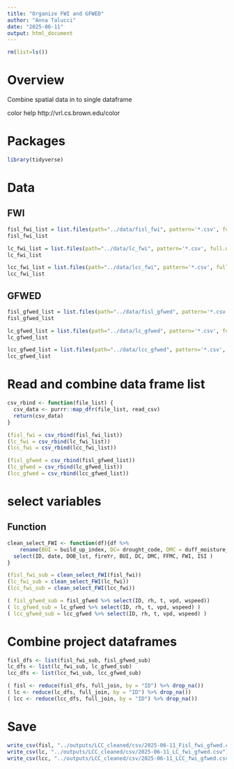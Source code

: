 ```yaml
---
title: "Organize FWI and GFWED"
author: "Anna Talucci"
date: "2025-06-11"
output: html_document
---
```


```r
rm(list=ls())
```

# Overview

Combine spatial data in to single dataframe


color help
http://vrl.cs.brown.edu/color

# Packages

```r
library(tidyverse)
```


# Data

## FWI
```r
fisl_fwi_list = list.files(path="../data/fisl_fwi", pattern='*.csv', full.names = TRUE)
fisl_fwi_list
```

```r
lc_fwi_list = list.files(path="../data/lc_fwi", pattern='*.csv', full.names = TRUE)
lc_fwi_list
```

```r
lcc_fwi_list = list.files(path="../data/lcc_fwi", pattern='*.csv', full.names = TRUE)
lcc_fwi_list
```

## GFWED
```r
fisl_gfwed_list = list.files(path="../data/fisl_gfwed", pattern='*.csv', full.names = TRUE)
fisl_gfwed_list
```

```r
lc_gfwed_list = list.files(path="../data/lc_gfwed", pattern='*.csv', full.names = TRUE)
lc_gfwed_list
```

```r
lcc_gfwed_list = list.files(path="../data/lcc_gfwed", pattern='*.csv', full.names = TRUE)
lcc_gfwed_list
```


# Read and combine data frame list

```r
csv_rbind <- function(file_list) {
  csv_data <- purrr::map_dfr(file_list, read_csv)
  return(csv_data)
}

```

```r
(fisl_fwi = csv_rbind(fisl_fwi_list))
(lc_fwi = csv_rbind(lc_fwi_list))
(lcc_fwi = csv_rbind(lcc_fwi_list))
```


```r
(fisl_gfwed = csv_rbind(fisl_gfwed_list))
(lc_gfwed = csv_rbind(lc_gfwed_list))
(lcc_gfwed = csv_rbind(lcc_gfwed_list))
```

# select variables

## Function

```r
clean_select_FWI <- function(df){df %>% 
    rename(BUI = build_up_index, DC= drought_code, DMC = duff_moisture_code, DOB_lst = dob, FFMC = fine_fuel_moisture_code, FWI = fire_weather_index, ISI = initial_fire_spread_index) %>%
  select(ID, date, DOB_lst, fireYr, BUI, DC, DMC, FFMC, FWI, ISI )
}
```

```r
(fisl_fwi_sub = clean_select_FWI(fisl_fwi))
(lc_fwi_sub = clean_select_FWI(lc_fwi))
(lcc_fwi_sub = clean_select_FWI(lcc_fwi))
```

```r
( fisl_gfwed_sub = fisl_gfwed %>% select(ID, rh, t, vpd, wspeed))
( lc_gfwed_sub = lc_gfwed %>% select(ID, rh, t, vpd, wspeed) )
( lcc_gfwed_sub = lcc_gfwed %>% select(ID, rh, t, vpd, wspeed) )
```

# Combine project dataframes

```r
fisl_dfs <- list(fisl_fwi_sub, fisl_gfwed_sub)
lc_dfs <- list(lc_fwi_sub, lc_gfwed_sub)
lcc_dfs <- list(lcc_fwi_sub, lcc_gfwed_sub)
```

```r
( fisl <- reduce(fisl_dfs, full_join, by = "ID") %>% drop_na())
( lc <- reduce(lc_dfs, full_join, by = "ID") %>% drop_na())
( lcc <- reduce(lcc_dfs, full_join, by = "ID") %>% drop_na())
```


# Save

```r
write_csv(fisl, "../outputs/LCC_cleaned/csv/2025-06-11_Fisl_fwi_gfwed.csv")
write_csv(lc, "../outputs/LCC_cleaned/csv/2025-06-11_LC_fwi_gfwed.csv")
write_csv(lcc, "../outputs/LCC_cleaned/csv/2025-06-11_LCC_fwi_gfwed.csv")
```


